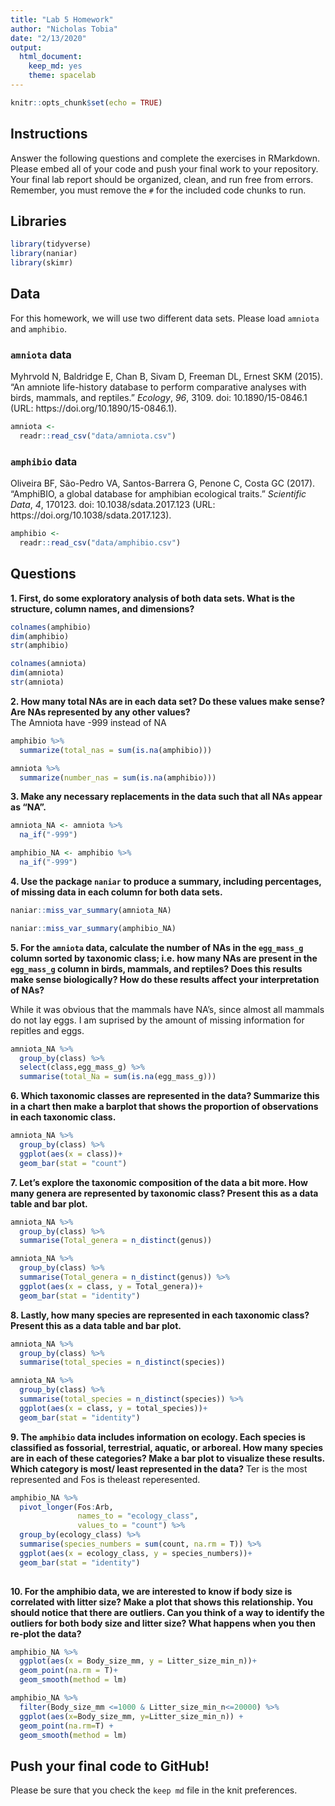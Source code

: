 ```yaml
---
title: "Lab 5 Homework"
author: "Nicholas Tobia"
date: "2/13/2020"
output:
  html_document: 
    keep_md: yes
    theme: spacelab
---
```


```r
knitr::opts_chunk$set(echo = TRUE)
```

## Instructions
Answer the following questions and complete the exercises in RMarkdown. Please embed all of your code and push your final work to your repository. Your final lab report should be organized, clean, and run free from errors. Remember, you must remove the `#` for the included code chunks to run.  

## Libraries
```r
library(tidyverse)
library(naniar)
library(skimr)
```

## Data
For this homework, we will use two different data sets. Please load `amniota` and `amphibio`.  

### `amniota` data
Myhrvold N, Baldridge E, Chan B, Sivam D, Freeman DL, Ernest SKM (2015). “An amniote life-history
database to perform comparative analyses with birds, mammals, and reptiles.” _Ecology_, *96*, 3109.
doi: 10.1890/15-0846.1 (URL: https://doi.org/10.1890/15-0846.1).
```r
amniota <- 
  readr::read_csv("data/amniota.csv")
```

### `amphibio` data
Oliveira BF, São-Pedro VA, Santos-Barrera G, Penone C, Costa GC (2017). “AmphiBIO, a global database
for amphibian ecological traits.” _Scientific Data_, *4*, 170123. doi: 10.1038/sdata.2017.123 (URL:
https://doi.org/10.1038/sdata.2017.123).
```r
amphibio <- 
  readr::read_csv("data/amphibio.csv")
```

## Questions  
**1. First, do some exploratory analysis of both data sets. What is the structure, column names, and dimensions?**  
```r
colnames(amphibio)
dim(amphibio)
str(amphibio)
```


```r
colnames(amniota)
dim(amniota)
str(amniota)
```


**2. How many total NAs are in each data set? Do these values make sense? Are NAs represented by any other values?**  
The Amniota have -999 instead of NA

```r
amphibio %>% 
  summarize(total_nas = sum(is.na(amphibio)))
```


```r
amniota %>% 
  summarize(number_nas = sum(is.na(amphibio)))
```

**3. Make any necessary replacements in the data such that all NAs appear as "NA".**  
```r
amniota_NA <- amniota %>% 
  na_if("-999")

```

```r
amphibio_NA <- amphibio %>% 
  na_if("-999")
```



**4. Use the package `naniar` to produce a summary, including percentages, of missing data in each column for both data sets.** 


```r
naniar::miss_var_summary(amniota_NA)
```

```r
naniar::miss_var_summary(amphibio_NA)
```



**5. For the `amniota` data, calculate the number of NAs in the `egg_mass_g` column sorted by taxonomic class; i.e. how many NAs are present in the `egg_mass_g` column in birds, mammals, and reptiles? Does this results make sense biologically? How do these results affect your interpretation of NAs?**

While it was obvious that the mammals have NA's, since almost all mammals do not lay eggs. I am suprised by the amount of missing information for repitles and eggs.

```r
amniota_NA %>% 
  group_by(class) %>% 
  select(class,egg_mass_g) %>% 
  summarise(total_Na = sum(is.na(egg_mass_g)))
```



**6. Which taxonomic classes are represented in the data? Summarize this in a chart then make a barplot that shows the proportion of observations in each taxonomic class.**
```r
amniota_NA %>% 
  group_by(class) %>% 
  ggplot(aes(x = class))+
  geom_bar(stat = "count")
```



**7. Let's explore the taxonomic composition of the data a bit more. How many genera are represented by taxonomic class? Present this as a data table and bar plot.**
```r
amniota_NA %>% 
  group_by(class) %>% 
  summarise(Total_genera = n_distinct(genus))
```

```r
amniota_NA %>%
  group_by(class) %>% 
  summarise(Total_genera = n_distinct(genus)) %>% 
  ggplot(aes(x = class, y = Total_genera))+
  geom_bar(stat = "identity")
```


**8. Lastly, how many species are represented in each taxonomic class? Present this as a data table and bar plot.**
```r
amniota_NA %>% 
  group_by(class) %>% 
  summarise(total_species = n_distinct(species))
```

```r
amniota_NA %>%
  group_by(class) %>% 
  summarise(total_species = n_distinct(species)) %>% 
  ggplot(aes(x = class, y = total_species))+
  geom_bar(stat = "identity")
```



**9. The `amphibio` data includes information on ecology. Each species is classified as fossorial, terrestrial, aquatic, or arboreal. How many species are in each of these categories? Make a bar plot to visualize these results. Which category is most/ least represented in the data?**
Ter is the most represented and Fos is theleast reperesented.

```r
amphibio_NA %>% 
  pivot_longer(Fos:Arb,
               names_to = "ecology_class",
               values_to = "count") %>% 
  group_by(ecology_class) %>% 
  summarise(species_numbers = sum(count, na.rm = T)) %>%
  ggplot(aes(x = ecology_class, y = species_numbers))+
  geom_bar(stat = "identity")
  
```


**10. For the amphibio data, we are interested to know if body size is correlated with litter size? Make a plot that shows this relationship. You should notice that there are outliers. Can you think of a way to identify the outliers for both body size and litter size? What happens when you then re-plot the data?**
```r
amphibio_NA %>% 
  ggplot(aes(x = Body_size_mm, y = Litter_size_min_n))+
  geom_point(na.rm = T)+
  geom_smooth(method = lm)
```

```r
amphibio_NA %>%
  filter(Body_size_mm <=1000 & Litter_size_min_n<=20000) %>% 
  ggplot(aes(x=Body_size_mm, y=Litter_size_min_n)) +
  geom_point(na.rm=T) +
  geom_smooth(method = lm)
```

## Push your final code to GitHub!
Please be sure that you check the `keep md` file in the knit preferences. 